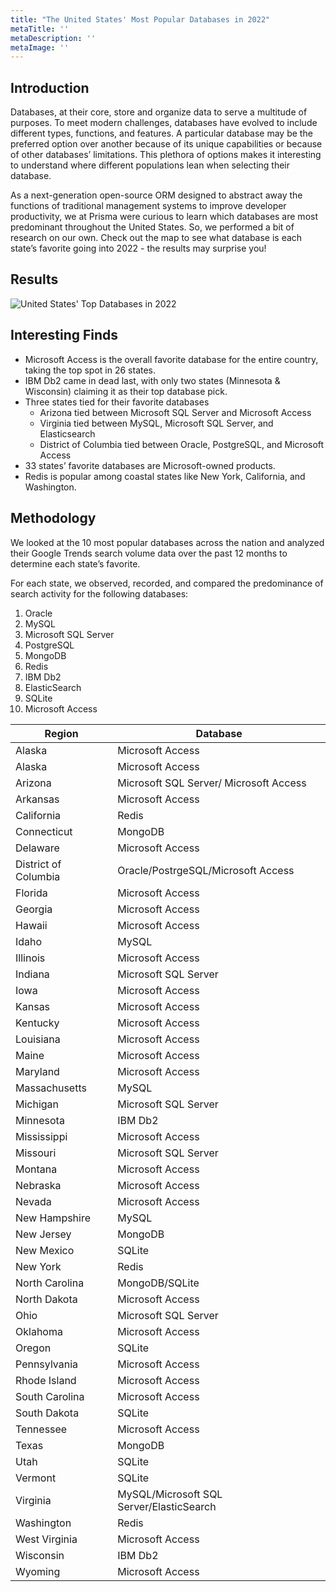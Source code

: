 ```yaml
---
title: "The United States' Most Popular Databases in 2022"
metaTitle: ''
metaDescription: ''
metaImage: ''
---
```


## Introduction

Databases, at their core, store and organize data to serve a multitude of purposes. To meet modern challenges, databases have evolved to include different types, functions, and features. A particular database may be the preferred option over another because of its unique capabilities or because of other databases’ limitations. This plethora of options makes it interesting to understand where different populations lean when selecting their database.

As a next-generation open-source ORM designed to abstract away the functions of traditional management systems to improve developer productivity, we at Prisma were curious to learn which databases are most predominant throughout the United States. So, we performed a bit of research on our own. Check out the map to see what database is each state’s favorite going into 2022 - the results may surprise you!

## Results
![United States' Top Databases in 2022](/content/just-for-fun-img/US-top-dbs-map.png)


## Interesting Finds

* Microsoft Access is the overall favorite database for the entire country, taking the top spot in 26 states.
* IBM Db2 came in dead last, with only two states (Minnesota & Wisconsin) claiming it as their top database pick. 
* Three states tied for their favorite databases 
	* Arizona tied between Microsoft SQL Server and Microsoft Access
	* Virginia tied between MySQL, Microsoft SQL Server, and Elasticsearch
	* District of Columbia tied between Oracle, PostgreSQL, and Microsoft Access
* 33 states’ favorite databases are Microsoft-owned products. 
* Redis is popular among coastal states like New York, California, and Washington.

## Methodology

We looked at the 10 most popular databases across the nation and analyzed their Google Trends search volume data over the past 12 months to determine each state’s favorite. 

For each state, we observed, recorded, and compared the predominance of search activity for the following databases:

1. Oracle
2. MySQL
3. Microsoft SQL Server
4. PostgreSQL
5. MongoDB
6. Redis
7. IBM Db2
8. ElasticSearch
9. SQLite
10. Microsoft Access

| Region | Database |
|--------|----------|
| Alaska| Microsoft Access|
| Alaska| Microsoft Access|
| Arizona| Microsoft SQL Server/ Microsoft Access|
| Arkansas| Microsoft Access|
| California| Redis|
| Connecticut| MongoDB|
| Delaware| Microsoft Access|
| District of Columbia| Oracle/PostrgeSQL/Microsoft Access|
| Florida| Microsoft Access|
| Georgia| Microsoft Access|
| Hawaii| Microsoft Access|
| Idaho| MySQL|
| Illinois| Microsoft Access|
| Indiana| Microsoft SQL Server|
| Iowa| Microsoft Access|
| Kansas| Microsoft Access|
| Kentucky| Microsoft Access|
| Louisiana| Microsoft Access|
| Maine| Microsoft Access|
| Maryland| Microsoft Access|
| Massachusetts| MySQL|
| Michigan| Microsoft SQL Server|
| Minnesota| IBM Db2|
| Mississippi| Microsoft Access|
| Missouri| Microsoft SQL Server|
| Montana| Microsoft Access|
| Nebraska| Microsoft Access|
| Nevada| Microsoft Access|
| New Hampshire| MySQL|
| New Jersey| MongoDB|
| New Mexico| SQLite|
| New York | Redis|
| North Carolina| MongoDB/SQLite|
| North Dakota| Microsoft Access|
| Ohio| Microsoft SQL Server|
| Oklahoma| Microsoft Access|
| Oregon| SQLite|
| Pennsylvania| Microsoft Access|
| Rhode Island| Microsoft Access|
| South Carolina| Microsoft Access|
| South Dakota| SQLite|
| Tennessee| Microsoft Access|
| Texas| MongoDB|
| Utah| SQLite|
| Vermont| SQLite|
| Virginia| MySQL/Microsoft SQL Server/ElasticSearch|
| Washington| Redis|
| West Virginia| Microsoft Access|
| Wisconsin| IBM Db2|
| Wyoming| Microsoft Access|